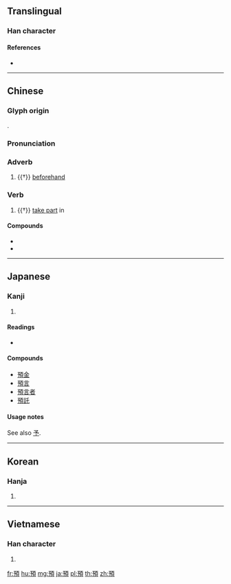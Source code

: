 {{character info/new}}
{{also|预}}
==Translingual==

===Han character===
{{Han char|rn=181|rad=頁|as=04|sn=13|four=11286|canj=NNMBC}}

====References====
* {{Han ref|kx=1401.030|dkj=43373|dj=1917.100|hdz=74363.100|uh=9810|ud=38928|bh=B977|bd=47479}}

----

==Chinese==
{{zh-forms|s=预}}

===Glyph origin===
{{Han etym}}
{{Han compound|予|頁|ls=psc|c1=p|c2=s}}.

===Pronunciation===
{{zh-pron
|m=yù
|c=jyu6
|h=pfs=
|md=
|mn=qz:īr/tp,xm:ū/kh,xm,zz:ī
|w=
|mc=y
|oc=y
|cat=adv,v
}}

===Adverb===
{{zh-adverb}}

# {{†}} [[beforehand]]

===Verb===
{{zh-verb}}

# {{†}} [[take part]] in

====Compounds====
* {{zh-l|預告}}
* {{zh-l|預感}}

----

==Japanese==

===Kanji===
{{ja-kanji|grade=5|rs=頁04}}

# {{defn|lang=ja|sort=頁04}}

====Readings====
* {{ja-readings|on=[[よ]] (yo)|kun=[[あずける]] (azukeru), [[あらかじめ]] (arakajime), [[あずかる]] (azukaru)}}

====Compounds====
* [[預金]]
* [[預言]]
* [[預言者]]
* [[預託]]

====Usage notes====
See also [[予]].

----

==Korean==

===Hanja===
{{ko-hanja|hangeul=예|eumhun=|rv=ye|mr=ye|y=yey}}

# {{defn|lang=ko|sort=頁04}}
----

==Vietnamese==

===Han character===
{{vi-hantu|[[dự]], [[dứa]], [[dựa]], [[nhứ]], [[rợ]]|rs=頁04}}

# {{defn|lang=vi|sort=頁04}}

[[fr:預]]
[[hu:預]]
[[mg:預]]
[[ja:預]]
[[pl:預]]
[[th:預]]
[[zh:預]]